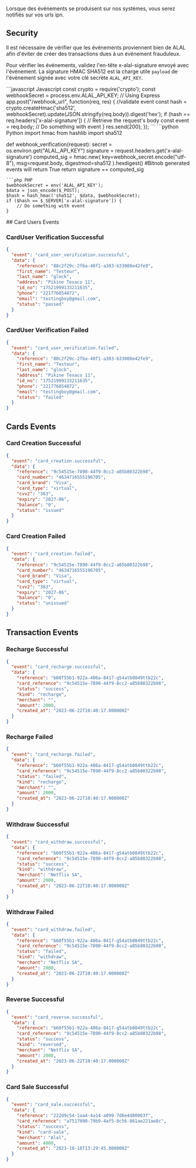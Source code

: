 Lorsque des événements se produisent sur nos systèmes, vous serez notifiés sur vos urls ipn.

## Security

Il est nécessaire de vérifier que les événements proviennent bien de ALAL afin d'éviter de créer des transactions dues à un événement frauduleux.

Pour vérifier les événements, validez l'en-tête x-alal-signature envoyé avec l'événement. La signature HMAC SHA512 est la charge utile `payload` de l'événement signée avec votre clé secrète `ALAL_API_KEY`.

<CodeGroup>
```javascript Javascript
const crypto = require('crypto');
const webhookSecret = process.env.ALAL_API_KEY;
// Using Express
app.post("/webhook_url", function(req, res) {
    //validate event
    const hash = crypto.createHmac('sha512', webhookSecret).update(JSON.stringify(req.body)).digest('hex');
    if (hash == req.headers['x-alal-signature']) {
    // Retrieve the request's body
    const event = req.body;
    // Do something with event  
    }
    res.send(200);
});
```
```python Python
import hmac
from hashlib import sha512

def webhook_verification(request):
secret = os.environ.get("ALAL_API_KEY")
signature = request.headers.get('x-alal-signature')
computed_sig = hmac.new(
key=webhook_secret.encode("utf-8"), msg=request.body, digestmod=sha512
).hexdigest()
#Bitnob generated events will return True
return signature == computed_sig

````
```php PHP
$webhookSecret = env('ALAL_API_KEY');
$data = json_encode($_POST);
$hash = hash_hmac('sha512', $data, $webhookSecret);
if ($hash == $_SERVER['x-alal-signature']) {
    // Do something with event
}
````

</CodeGroup>
## Card Users Events

### CardUser Verification Successful

```json
{
  "event": "card_user_verification.successful",
  "data": {
    "reference": "88c2f29c-2fba-40f1-a303-b33008e42fe9",
    "first_name": "Testeur",
    "last_name": "glock",
    "address": "Pikine Texaco 11",
    "id_no": "17521999133211635",
    "phone": "221776854872",
    "email": "testingboy@gmail.com",
    "status": "passed"
  }
}
```

### CardUser Verification Failed

```json
{
  "event": "card_user_verification.failed",
  "data": {
    "reference": "88c2f29c-2fba-40f1-a303-b33008e42fe9",
    "first_name": "Testeur",
    "last_name": "glock",
    "address": "Pikine Texaco 11",
    "id_no": "17521999133211635",
    "phone": "221776854872",
    "email": "testingboy@gmail.com",
    "status": "failed"
  }
}
```

## Cards Events

### Card Creation Successful

```json
{
  "event": "card_creation.successful",
  "data": {
    "reference": "9c54515e-7890-44f9-8cc2-a85b80322b98",
    "card_number": "4634716555196705",
    "card_brand": "Visa",
    "card_type": "virtual",
    "cvv2": "363",
    "expiry": "2027-06",
    "balance": "0",
    "status": "issued"
  }
}
```

### Card Creation Failed

```json
{
  "event": "card_creation.failed",
  "data": {
    "reference": "9c54515e-7890-44f9-8cc2-a85b80322b98",
    "card_number": "4634716555196705",
    "card_brand": "Visa",
    "card_type": "virtual",
    "cvv2": "363",
    "expiry": "2027-06",
    "balance": "0",
    "status": "unissued"
  }
}
```

## Transaction Events

### Recharge Successful

```json
{
  "event": "card_recharge.successful",
  "data": {
    "reference": "b60f55b1-922a-406a-8417-g54atb0849ttb22c",
    "card_reference": "9c54515e-7890-44f9-8cc2-a85b80322b98",
    "status": "success",
    "kind": "recharge",
    "merchant": "",
    "amount": 2000,
    "created_at": "2023-06-22T10:40:17.000000Z"
  }
}
```

### Recharge Failed

```json
{
  "event": "card_recharge.failed",
  "data": {
    "reference": "b60f55b1-922a-406a-8417-g54atb0849ttb22c",
    "card_reference": "9c54515e-7890-44f9-8cc2-a85b80322b98",
    "status": "failed",
    "kind": "recharge",
    "merchant": "",
    "amount": 2000,
    "created_at": "2023-06-22T10:40:17.000000Z"
  }
}
```

### Withdraw Successful

```json
{
  "event": "card_withdraw.successful",
  "data": {
    "reference": "b60f55b1-922a-406a-8417-g54atb0849ttb22c",
    "card_reference": "9c54515e-7890-44f9-8cc2-a85b80322b98",
    "status": "success",
    "kind": "withdraw",
    "merchant": "Netflix SA",
    "amount": 2000,
    "created_at": "2023-06-22T10:40:17.000000Z"
  }
}
```

### Withdraw Failed

```json
{
  "event": "card_withdraw.failed",
  "data": {
    "reference": "b60f55b1-922a-406a-8417-g54atb0849ttb22c",
    "card_reference": "9c54515e-7890-44f9-8cc2-a85b80322b98",
    "status": "failed",
    "kind": "withdraw",
    "merchant": "Netflix SA",
    "amount": 2000,
    "created_at": "2023-06-22T10:40:17.000000Z"
  }
}
```

### Reverse Successful

```json
{
  "event": "card_reverse.successful",
  "data": {
    "reference": "b60f55b1-922a-406a-8417-g54atb0849ttb22c",
    "card_reference": "9c54515e-7890-44f9-8cc2-a85b80322b98",
    "status": "success",
    "kind": "reversed",
    "merchant": "Netflix SA",
    "amount": 2000,
    "created_at": "2023-06-22T10:40:17.000000Z"
  }
}
```

### Card Sale Successful

```json
{
  "event": "card_sale.successful",
  "data": {
    "reference": "222d9c54-1aa4-4a14-a099-7d6e4d80063f",
    "card_reference": "a7517090-79b9-4af5-8c56-861ae221ae8c",
    "status": "success",
    "kind": "card-sale",
    "merchant": "Alal",
    "amount": 4000,
    "created_at": "2023-10-10T13:29:45.000000Z"
  }
}
```
